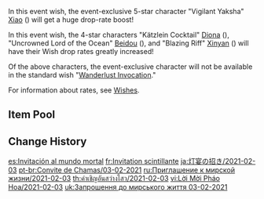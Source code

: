 {{Wish
|name              = Invitation to Mundane Life 2021-02-03
|image             = Invitation to Mundane Life 2021-02-03.png
|type              = Character Event
|duration          = event
|time_start        = 2021-02-03 09:49:00
|time_start_offset = GMT+8
|time_end          = 2021-02-17 15:59:59
|link              = https://genshin.hoyoverse.com/en/news/detail/8514
|preceding         = Adrift in the Harbor/2021-01-12
|succeeding        = Dance of Lanterns/2021-02-17
|alongside         = Epitome Invocation/2021-02-03
|next              = Invitation to Mundane Life/2022-01-05
}}
In this event wish, the event-exclusive 5-star character "Vigilant Yaksha" [[Xiao]] ({{Anemo}}) will get a huge drop-rate boost!

In this event wish, the 4-star characters "Kätzlein Cocktail" [[Diona]] ({{Cryo}}), "Uncrowned Lord of the Ocean" [[Beidou]] ({{Electro}}), and "Blazing Riff" [[Xinyan]] ({{Pyro}}) will have their Wish drop rates greatly increased!

Of the above characters, the event-exclusive character will not be available in the standard wish "[[Wanderlust Invocation]]."

For information about rates, see [[Wishes]].

==Item Pool==
{{Wish Pool
|^Xiao
|^Diona
|^Beidou
|^Xinyan
|Diluc
|Jean
|Keqing
|Mona
|Qiqi
|Barbara
|Bennett
|Chongyun
|Fischl
|Ningguang
|Noelle
|Razor
|Sucrose
|Xiangling
|Xingqiu
|Dragon's Bane
|Eye of Perception
|Favonius Codex
|Favonius Greatsword
|Favonius Lance
|Favonius Sword
|Favonius Warbow
|Lion's Roar
|Rainslasher
|Rust
|Sacrificial Bow
|Sacrificial Fragments
|Sacrificial Greatsword
|Sacrificial Sword
|The Bell
|The Flute
|The Stringless
|The Widsith
|Black Tassel
|Bloodtainted Greatsword
|Cool Steel
|Debate Club
|Emerald Orb
|Ferrous Shadow
|Harbinger of Dawn
|Magic Guide
|Raven Bow
|Sharpshooter's Oath
|Skyrider Sword
|Slingshot
|Thrilling Tales of Dragon Slayers
}}

==Change History==
{{Change History|1.3}}

[[es:Invitación al mundo mortal]]
[[fr:Invitation scintillante]]
[[ja:灯宴の招き/2021-02-03]]
[[pt-br:Convite de Chamas/03-02-2021]]
[[ru:Приглашение к мирской жизни/2021-02-03]]
[[th:คำเชิญอันสว่างไสว/2021-02-03]]
[[vi:Lời Mời Pháo Hoa/2021-02-03]]
[[uk:Запрошення до мирського життя 03-02-2021]]